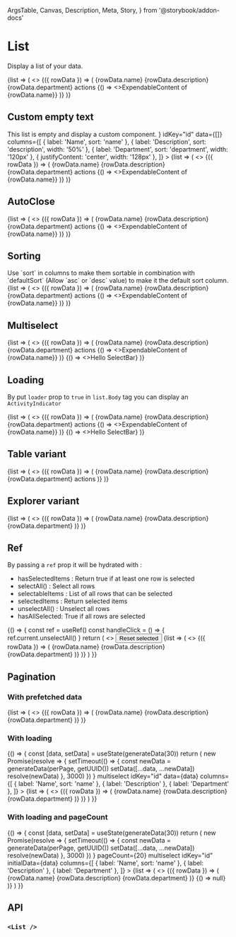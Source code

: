   ArgsTable,
  Canvas,
  Description,
  Meta,
  Story,
} from '@storybook/addon-docs'

<Meta title="Components/List" />

# List

Display a list of your data.

<Canvas>
  <Story name="Basic">
    <List
      data={generateData(10)}
      columns={[
        { label: 'Name', sort: 'name' },
        { label: 'Description', sort: 'description', width: '50%' },
        { label: 'Department', sort: 'department', width: '120px' },
        { justifyContent: 'center', width: '128px' },
      ]}
    >
      {list => (
        <>
          <list.Header />
          <list.Body>
            {({ rowData }) => (
              <list.Row animated id={rowData.id}>
                <list.Cell>{rowData.name}</list.Cell>
                <list.Cell>{rowData.description}</list.Cell>
                <list.Cell>{rowData.department}</list.Cell>
                <list.Cell>actions</list.Cell>
                <list.ExpendableContent>
                  {() => <>ExpendableContent of {rowData.name}</>}
                </list.ExpendableContent>
              </list.Row>
            )}
          </list.Body>
        </>
      )}
    </List>
  </Story>
</Canvas>

## Custom empty text

<Canvas>
  <Story name="Custom empty text">
    <List
      emptyListComponent={
        <div>This list is empty and display a custom component.</div>
      }
      idKey="id"
      data={[]}
      columns={[
        { label: 'Name', sort: 'name' },
        { label: 'Description', sort: 'description', width: '50%' },
        { label: 'Department', sort: 'department', width: '120px' },
        { justifyContent: 'center', width: '128px' },
      ]}
    >
      {list => (
        <>
          <list.Header />
          <list.Body>
            {({ rowData }) => (
              <list.Row id={rowData.id}>
                <list.Cell>{rowData.name}</list.Cell>
                <list.Cell>{rowData.description}</list.Cell>
                <list.Cell>{rowData.department}</list.Cell>
                <list.Cell>actions</list.Cell>
                <list.ExpendableContent>
                  {() => <>ExpendableContent of {rowData.name}</>}
                </list.ExpendableContent>
              </list.Row>
            )}
          </list.Body>
        </>
      )}
    </List>
  </Story>
</Canvas>

## AutoClose

<Canvas>
  <Story name="AutoClose">
    <List
      autoClose
      idKey="id"
      data={generateData(10)}
      columns={[
        { label: 'Name', sort: 'name' },
        { label: 'Description', sort: 'description', width: '50%' },
        { label: 'Department', sort: 'department', width: '120px' },
        { justifyContent: 'center', width: '128px' },
      ]}
    >
      {list => (
        <>
          <list.Header />
          <list.Body>
            {({ rowData }) => (
              <list.Row animated id={rowData.id}>
                <list.Cell>{rowData.name}</list.Cell>
                <list.Cell>{rowData.description}</list.Cell>
                <list.Cell>{rowData.department}</list.Cell>
                <list.Cell>actions</list.Cell>
                <list.ExpendableContent>
                  {() => <>ExpendableContent of {rowData.name}</>}
                </list.ExpendableContent>
              </list.Row>
            )}
          </list.Body>
        </>
      )}
    </List>
  </Story>
</Canvas>

## Sorting

<Description>
  Use `sort` in columns to make them sortable in combination with `defaultSort`
  (Allow `asc` or `desc` value) to make it the default sort column.
</Description>

<Canvas>
  <Story name="Sorting">
    <List
      idKey="id"
      data={generateData(10)}
      columns={[
        { defaultSort: 'desc', label: 'Name', sort: 'name' },
        { label: 'Description', sort: 'description', width: '50%' },
        { label: 'Department', sort: 'department', width: '120px' },
        { justifyContent: 'center', width: '128px' },
      ]}
    >
      {list => (
        <>
          <list.Header />
          <list.Body>
            {({ rowData }) => (
              <list.Row animated id={rowData.id}>
                <list.Cell>{rowData.name}</list.Cell>
                <list.Cell>{rowData.description}</list.Cell>
                <list.Cell>{rowData.department}</list.Cell>
                <list.Cell>actions</list.Cell>
                <list.ExpendableContent>
                  {() => <>ExpendableContent of {rowData.name}</>}
                </list.ExpendableContent>
              </list.Row>
            )}
          </list.Body>
        </>
      )}
    </List>
  </Story>
</Canvas>

## Multiselect

<Canvas>
  <Story name="Multiselect">
    <List
      idKey="id"
      data={generateData(10)}
      columns={[
        { label: 'Name', sort: 'name' },
        { label: 'Description', sort: 'description', width: '25%' },
        { label: 'Department', width: '120px' },
        { justifyContent: 'center', width: '128px' },
      ]}
      multiselect
    >
      {list => (
        <>
          <list.Header />
          <list.Body>
            {({ rowData }) => (
              <list.Row id={rowData.id}>
                <list.Cell>{rowData.name}</list.Cell>
                <list.Cell>{rowData.description}</list.Cell>
                <list.Cell>{rowData.department}</list.Cell>
                <list.Cell>actions</list.Cell>
                <list.ExpendableContent>
                  {() => <>ExpendableContent of {rowData.name}</>}
                </list.ExpendableContent>
              </list.Row>
            )}
          </list.Body>
          <list.SelectBar>{() => <>Hello SelectBar</>}</list.SelectBar>
        </>
      )}
    </List>
  </Story>
</Canvas>

## Loading

By put `loader` prop to `true` in `list.Body` tag you can display an `ActivityIndicator`

<Canvas>
  <Story name="Loading">
    <List
      isLoading
      idKey="id"
      data={generateData(10)}
      columns={[
        { label: 'Name', sort: 'name' },
        { label: 'Description', sort: 'description', width: '25%' },
        { label: 'Department', width: '120px' },
        { justifyContent: 'center', width: '128px' },
      ]}
      multiselect
    >
      {list => (
        <>
          <list.Header />
          <list.Body>
            {({ rowData }) => (
              <list.Row id={rowData.id}>
                <list.Cell>{rowData.name}</list.Cell>
                <list.Cell>{rowData.description}</list.Cell>
                <list.Cell>{rowData.department}</list.Cell>
                <list.Cell>actions</list.Cell>
                <list.ExpendableContent>
                  {() => <>ExpendableContent of {rowData.name}</>}
                </list.ExpendableContent>
              </list.Row>
            )}
          </list.Body>
          <list.SelectBar>{() => <>Hello SelectBar</>}</list.SelectBar>
        </>
      )}
    </List>
  </Story>
</Canvas>

## Table variant

<Canvas>
  <Story name="Table variant">
    <List
      idKey="id"
      variant="table"
      data={generateData(10)}
      columns={[
        { label: 'Name', sort: 'name', width: '50%' },
        { label: 'Description', sort: 'description', width: '25%' },
        { label: 'Department', width: '120px' },
        { justifyContent: 'flex-end' },
      ]}
    >
      {list => (
        <>
          <list.Header />
          <list.Body>
            {({ rowData }) => (
              <list.Row id={rowData.id}>
                <list.Cell>{rowData.name}</list.Cell>
                <list.Cell>{rowData.description}</list.Cell>
                <list.Cell>{rowData.department}</list.Cell>
                <list.Cell>actions</list.Cell>
              </list.Row>
            )}
          </list.Body>
        </>
      )}
    </List>
  </Story>
</Canvas>

## Explorer variant

<Canvas>
  <Story name="Explorer">
    <List
      idKey="id"
      variant="explorer"
      data={generateData(10)}
      columns={[
        { label: 'Name' },
        { label: 'Description' },
        { label: 'Department' },
      ]}
    >
      {list => (
        <>
          <list.Header />
          <list.Body>
            {({ rowData }) => (
              <list.Row id={rowData.id}>
                <list.Cell>{rowData.name}</list.Cell>
                <list.Cell>{rowData.description}</list.Cell>
                <list.Cell>{rowData.department}</list.Cell>
              </list.Row>
            )}
          </list.Body>
        </>
      )}
    </List>
  </Story>
</Canvas>

## Ref

By passing a `ref` prop it will be hydrated with :

- hasSelectedItems : Return true if at least one row is selected
- selectAll() : Select all rows
- selectableItems : List of all rows that can be selected
- selectedItems : Return selected items
- unselectAll() : Unselect all rows
- hasAllSelected: True if all rows are selected

<Canvas>
  <Story name="Ref">
    {() => {
      const ref = useRef()
      const handleClick = () => {
        ref.current.unselectAll()
      }
      return (
        <>
          <Button onClick={handleClick}>Reset selected</Button>
          <List
            multiselect
            ref={ref}
            idKey="id"
            data={generateData(10)}
            columns={[
              { label: 'Name' },
              { label: 'Description' },
              { label: 'Department' },
            ]}
          >
            {list => (
              <>
                <list.Header />
                <list.Body>
                  {({ rowData }) => (
                    <list.Row id={rowData.id}>
                      <list.Cell>{rowData.name}</list.Cell>
                      <list.Cell>{rowData.description}</list.Cell>
                      <list.Cell>{rowData.department}</list.Cell>
                    </list.Row>
                  )}
                </list.Body>
              </>
            )}
          </List>
        </>
      )
    }}
  </Story>
</Canvas>

## Pagination

### With prefetched data

<Canvas>
  <Story name="Pagination">
    <List
      perPage={5}
      multiselect
      idKey="id"
      data={generateData(30)}
      columns={[
        { label: 'Name', sort: 'name' },
        { label: 'Description' },
        { label: 'Department' },
      ]}
    >
      {list => (
        <>
          <list.Header />
          <list.Body>
            {({ rowData }) => (
              <list.Row id={rowData.id}>
                <list.Cell>{rowData.name}</list.Cell>
                <list.Cell>{rowData.description}</list.Cell>
                <list.Cell>{rowData.department}</list.Cell>
              </list.Row>
            )}
          </list.Body>
        </>
      )}
    </List>
  </Story>
</Canvas>

### With loading

<Canvas>
  <Story name="Pagination with loading">
    {() => {
      const [data, setData] = useState(generateData(30))
      return (
        <List
          perPage={5}
          onLoadPage={({ perPage }) =>
            new Promise(resolve => {
              setTimeout(() => {
                const newData = generateData(perPage, getUUID())
                setData([...data, ...newData])
                resolve(newData)
              }, 3000)
            })
          }
          multiselect
          idKey="id"
          data={data}
          columns={[
            { label: 'Name', sort: 'name' },
            { label: 'Description' },
            { label: 'Department' },
          ]}
        >
          {list => (
            <>
              <list.Header />
              <list.Body>
                {({ rowData }) => (
                  <list.Row id={rowData.id}>
                    <list.Cell>{rowData.name}</list.Cell>
                    <list.Cell>{rowData.description}</list.Cell>
                    <list.Cell>{rowData.department}</list.Cell>
                  </list.Row>
                )}
              </list.Body>
            </>
          )}
        </List>
      )
    }}
  </Story>
</Canvas>

### With loading and pageCount

<Canvas>
  <Story name="Pagination with loading and pageCount">
    {() => {
      const [data, setData] = useState(generateData(30))
      return (
        <List
          perPage={5}
          onLoadPage={({ perPage }) =>
            new Promise(resolve => {
              setTimeout(() => {
                const newData = generateData(perPage, getUUID())
                setData([...data, ...newData])
                resolve(newData)
              }, 3000)
            })
          }
          pageCount={20}
          multiselect
          idKey="id"
          initialData={data}
          columns={[
            { label: 'Name', sort: 'name' },
            { label: 'Description' },
            { label: 'Department' },
          ]}
        >
          {list => (
            <>
              <list.Header />
              <list.Body>
                {({ rowData }) => (
                  <list.Row id={rowData.id}>
                    <list.Cell>{rowData.name}</list.Cell>
                    <list.Cell>{rowData.description}</list.Cell>
                    <list.Cell>{rowData.department}</list.Cell>
                  </list.Row>
                )}
              </list.Body>
              <list.SelectBar>{() => null}</list.SelectBar>
            </>
          )}
        </List>
      )
    }}
  </Story>
</Canvas>

## API

### `<List />`

<ArgsTable of={List} />
